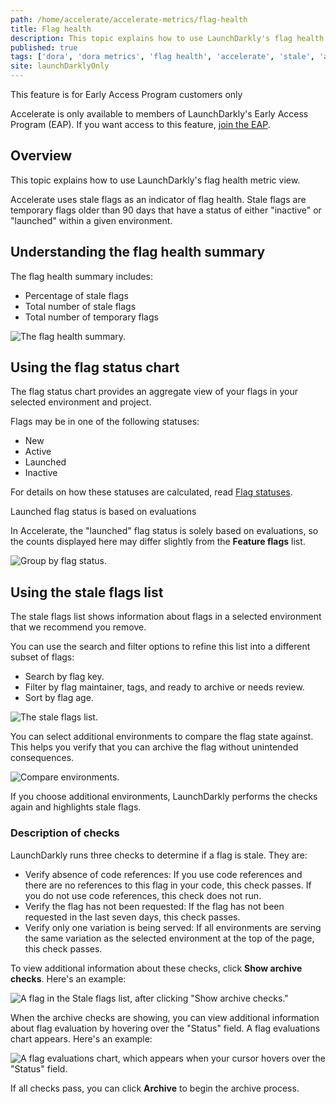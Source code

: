 ```yaml
---
path: /home/accelerate/accelerate-metrics/flag-health
title: Flag health
description: This topic explains how to use LaunchDarkly's flag health metric view.
published: true
tags: ['dora', 'dora metrics', 'flag health', 'accelerate', 'stale', 'archive']
site: launchDarklyOnly
---
```


<Callout intent="info">
<CalloutTitle>This feature is for Early Access Program customers only</CalloutTitle>
<CalloutDescription>

Accelerate is only available to members of LaunchDarkly's Early Access Program (EAP). If you want access to this feature, [join the EAP](https://launchdarkly.com/eap).

</CalloutDescription>
</Callout>

## Overview

This topic explains how to use LaunchDarkly's flag health metric view.

Accelerate uses stale flags as an indicator of flag health. Stale flags are temporary flags older than 90 days that have a status of either "inactive" or "launched" within a given environment.

## Understanding the flag health summary

The flag health summary includes:

- Percentage of stale flags
- Total number of stale flags
- Total number of temporary flags

![The flag health summary.](accelerate-flag-health-summary.png)

## Using the flag status chart

The flag status chart provides an aggregate view of your flags in your selected environment and project. 

Flags may be in one of the following statuses: 

* New
* Active
* Launched
* Inactive

For details on how these statuses are calculated, read [Flag statuses](/home/code/flag-status/#using-the-flag-status-indicator).

<Callout intent="info">
<CalloutTitle>Launched flag status is based on evaluations</CalloutTitle>
<CalloutDescription>

In Accelerate, the "launched" flag status is solely based on evaluations, so the counts displayed here may differ slightly from the **Feature flags** list. 

</CalloutDescription>
</Callout>

![Group by flag status.](accelerate-flag-status.png)

## Using the stale flags list

The stale flags list shows information about flags in a selected environment that we recommend you remove.

You can use the search and filter options to refine this list into a different subset of flags:
- Search by flag key.
- Filter by flag maintainer, tags, and ready to archive or needs review.
- Sort by flag age.

![The stale flags list.](accelerate-flag-health-stale-flag-list.png)

You can select additional environments to compare the flag state against. This helps you verify that you can archive the flag without unintended consequences.

![Compare environments.](accelerate-flag-health-compare-env.png)

If you choose additional environments, LaunchDarkly performs the checks again and highlights stale flags.

### Description of checks

LaunchDarkly runs three checks to determine if a flag is stale. They are:

- Verify absence of code references: If you use code references and there are no references to this flag in your code, this check passes. If you do not use code references, this check does not run.
- Verify the flag has not been requested: If the flag has not been requested in the last seven days, this check passes.
- Verify only one variation is being served: If all environments are serving the same variation as the selected environment at the top of the page, this check passes.

To view additional information about these checks, click **Show archive checks**. Here's an example:

![A flag in the Stale flags list, after clicking "Show archive checks."](accelerate-stale-flags-archive-checks.png)

When the archive checks are showing, you can view additional information about flag evaluation by hovering over the "Status" field. A flag evaluations chart appears. Here's an example:

![A flag evaluations chart, which appears when your cursor hovers over the "Status" field.](accelerate-stale-flags-flag-eval-chart.png) 

If all checks pass, you can click **Archive** to begin the archive process.
